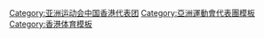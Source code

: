 [[Category:亚洲运动会中国香港代表团|Category:亚洲运动会中国香港代表团]]
[[Category:亞洲運動會代表團模板|Category:亞洲運動會代表團模板]]
[[Category:香港体育模板|Category:香港体育模板]]